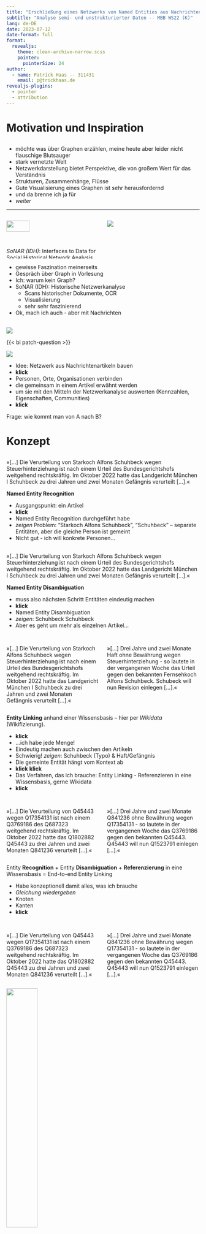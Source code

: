```yaml
---
title: "Erschließung eines Netzwerks von Named Entities aus Nachrichtenartikeln am Beispiel von www.tagesschau.de"
subtitle: "Analyse semi- und unstrukturierter Daten -- MBB WS22 (K)"
lang: de-DE
date: 2023-07-12
date-format: full
format:
  revealjs: 
    theme: clean-archivo-narrow.scss
    pointer:
      pointerSize: 24
author:
  - name: Patrick Haas -- 311431
    email: p@trickhaas.de
revealjs-plugins:
  - pointer
  - attribution
---
```


# Motivation und Inspiration

## {background-image="assets/typen_von_graphen.png" background-size="100%"}

::: {.notes}
- möchte was über Graphen erzählen, meine heute aber leider nicht flauschige Blutsauger
- stark vernetzte Welt
- Netzwerkdarstellung bietet Perspektive, die von großem Wert für das Verständnis
- Strukturen, Zusammenhänge, Flüsse
- Gute Visualisierung eines Graphen ist sehr herausfordernd
- und da brenne ich ja für
- *weiter*
:::

---------------

:::: {.columns}

::: {.column width="50%"}
![](assets/sonar_einstieg.png){height=50%}

*SoNAR (IDH)*: Interfaces to Data for Social Historical Network Analysis and Research
:::

::: {.column width="50%"}
![](assets/15.jpg)
:::

::::

::: {.notes}
- gewisse Faszination meinerseits
- Gespräch über Graph in Vorlesung
- Ich: warum kein Graph?
- SoNAR (IDH): Historische Netzwerkanalyse
  - Scans historischer Dokumente, OCR
  - Visualisierung
  - sehr sehr faszinierend
- Ok, mach ich auch - aber mit Nachrichten
:::

##

::: {layout-ncol=3 layout-valign="center" .centered}
![](assets/tagesschau.de-archiv.png)

[{{< bi patch-question >}}]{.fragment .xlarger fragment-index=2}

![](assets/newsgraph.svg){.fragment fragment-index=1}
:::

::: {.notes}
- Idee: Netzwerk aus Nachrichtenartikeln bauen
- **klick**
- Personen, Orte, Organisationen verbinden
- die gemeinsam in einem Artikel erwähnt werden
- um sie mit den Mitteln der Netzwerkanalyse auswerten (Kennzahlen, Eigenschaften, Communities)
- **klick**

Frage: wie kommt man von A nach B?
:::

# Konzept

## {auto-animate="true"}

:::: {layout-ncol=2 layout-valign="center"}

::: {}
»[...] Die Verurteilung von [Starkoch Alfons Schuhbeck]{.bg style="--col: #FFAABB" data-id="schuhbeck1"} wegen [Steuerhinterziehung]{.bg style="--col: #BBCC33"} ist nach einem [Urteil]{.bg style="--col: #AAAA00"} des [Bundesgerichtshofs]{.bg style="--col: #44BB99"} weitgehend rechtskräftig. Im Oktober 2022 hatte das [Landgericht München I]{.bg style="--col: #77AADD"} [Schuhbeck]{.bg style="--col: #99DDFF" data-id="schuhbeck2"} zu drei Jahren und zwei Monaten [Gefängnis]{.bg style="--col: #EEDD88"} verurteilt [...].«
:::

::: {.fragment .centered}
**Named Entity Recognition**
:::
::::

::: {.notes}
- Ausgangspunkt: ein Artikel
- **klick**
- Named Entity Recognition durchgeführt habe
- *zeigen* Problem: "Starkoch Alfons Schuhbeck", "Schuhbeck" -- separate Entitäten, aber die gleiche Person ist gemeint
- Nicht gut - ich will konkrete Personen...
:::

## {auto-animate="true"}

:::: {layout-ncol=2 layout-valign="center"}

::: {}
»[...] Die Verurteilung von [Starkoch Alfons Schuhbeck]{.bg style="--col: #EE8866" data-id="schuhbeck1"} wegen [Steuerhinterziehung]{.bg style="--col: #BBCC33"} ist nach einem [Urteil]{.bg style="--col: #AAAA00"} des [Bundesgerichtshofs]{.bg style="--col: #44BB99"} weitgehend rechtskräftig. Im Oktober 2022 hatte das [Landgericht München I]{.bg style="--col: #77AADD"} [Schuhbeck]{.bg style="--col: #EE8866" data-id="schuhbeck2"} zu drei Jahren und zwei Monaten [Gefängnis]{.bg style="--col: #EEDD88"} verurteilt [...].«
:::

::: {.fragment .centered}
**Named Entity Disambiguation**
:::
::::

::: {.notes}
- muss also nächsten Schritt Entitäten eindeutig machen
- **klick**
- Named Entity Disambiguation
- *zeigen*: Schuhbeck Schuhbeck
- Aber es geht um mehr als einzelnen Artikel...
:::


## {auto-animate=true}

:::: {.columns .fragment fragment-index=2 .semi-fade-out}

::: {.column width="50%"}
»[...] Die Verurteilung von [Starkoch Alfons Schuhbeck]{.bg style="--col: #EE8866" data-id="wikify-1"} wegen [Steuerhinterziehung]{.bg style="--col: #BBCC33" data-id="wikify-2"} ist nach einem [Urteil]{.bg style="--col: #AAAA00" data-id="wikify-3"} des [Bundesgerichtshofs]{.bg style="--col: #44BB99" data-id="wikify-4"} weitgehend rechtskräftig. Im Oktober 2022 hatte das [Landgericht München I]{.bg style="--col: #77AADD" data-id="wikify-5"} [Schuhbeck]{.bg style="--col: #EE8866" data-id="wikify-6"} zu drei Jahren und zwei Monaten [Gefängnis]{.bg style="--col: #EEDD88" data-id="wikify-7"} verurteilt [...].«
:::

::: {.column width="50%" .fragment fragment-index=1}
»[...] Drei Jahre und zwei Monate [Haft]{.bg style="--col: #EEDD88" data-id="wikify-8"} ohne Bewährung wegen [Steuerhinterziehung]{.bg style="--col: #BBCC33" data-id="wikify-9"} - so lautete in der vergangenen Woche das [Urteil]{.bg style="--col: #AAAA00" data-id="wikify-10"} gegen den bekannten [Fernsehkoch Alfons Schuhbeck]{.bg style="--col: #EE8866" data-id="wikify-11"}. [Schubeck]{.bg style="--col: #EE8866" data-id="wikify-12"} will nun [Revision]{.bg style="--col: #FFAABB" data-id="wikify-13"} einlegen [...].«
:::
::::

::: {.fragment fragment-index=3 .centered}
**Entity Linking** [anhand einer Wissensbasis -- hier per *Wikidata* (Wikifizierung).]{.fg style="--col: #7f7f7f"}
:::


::: {.notes}
- **klick**
- ...ich habe jede Menge!
- Eindeutig machen auch zwischen den Artikeln
- Schwierig! *zeigen*: Schuhbeck (Typo) & Haft/Gefängnis
- Die gemeinte Entität hängt vom Kontext ab
- **klick** **klick**
- Das Verfahren, das ich brauche: Entity Linking - Referenzieren in eine Wissensbasis, gerne Wikidata
- **klick**
:::


## {auto-animate=true}

:::: {.columns .semi-fade-out}

::: {.column width="50%"}
»[...] Die Verurteilung von [Q45443]{.bg style="--col: #EE8866" data-id="wikify-1"} wegen [Q17354131]{.bg style="--col: #BBCC33" data-id="wikify-2"} ist nach einem [Q3769186]{.bg style="--col: #AAAA00" data-id="wikify-3"} des [Q687323]{.bg style="--col: #44BB99" data-id="wikify-4"} weitgehend rechtskräftig. Im Oktober 2022 hatte das [Q1802882]{.bg style="--col: #77AADD" data-id="wikify-5"} [Q45443]{.bg style="--col: #EE8866" data-id="wikify-6"} zu drei Jahren und zwei Monaten [Q841236]{.bg style="--col: #EEDD88" data-id="wikify-7"} verurteilt [...].«
:::

::: {.column width="50%"}
»[...] Drei Jahre und zwei Monate [Q841236]{.bg style="--col: #EEDD88" data-id="wikify-8"} ohne Bewährung wegen [Q17354131]{.bg style="--col: #BBCC33" data-id="wikify-9"} - so lautete in der vergangenen Woche das [Q3769186]{.bg style="--col: #AAAA00" data-id="wikify-10"} gegen den bekannten [Q45443]{.bg style="--col: #EE8866" data-id="wikify-11"}. [Q45443]{.bg style="--col: #EE8866" data-id="wikify-12"} will nun [Q1523791]{.bg style="--col: #FFAABB" data-id="wikify-13"} einlegen [...].«
:::
::::

::: {.centered}
Entity **Recognition** + Entity **Disambiguation** + **Referenzierung** in eine Wissensbasis = End-to-end Entity Linking
:::

::: {.notes}
- Habe konzeptionell damit alles, was ich brauche
- *Gleichung wiedergeben*
- Knoten
- Kanten
- **klick**
:::

## {auto-animate=true}

:::: {.columns .semi-fade-out}

::: {.column width="50%"}
»[...] Die Verurteilung von [Q45443]{.bg style="--col: #EE8866" data-id="wikify-1"} wegen [Q17354131]{.bg style="--col: #BBCC33" data-id="wikify-2"} ist nach einem [Q3769186]{.bg style="--col: #AAAA00" data-id="wikify-3"} des [Q687323]{.bg style="--col: #44BB99" data-id="wikify-4"} weitgehend rechtskräftig. Im Oktober 2022 hatte das [Q1802882]{.bg style="--col: #77AADD" data-id="wikify-5"} [Q45443]{.bg style="--col: #EE8866" data-id="wikify-6"} zu drei Jahren und zwei Monaten [Q841236]{.bg style="--col: #EEDD88" data-id="wikify-7"} verurteilt [...].«
:::

::: {.column width="50%"}
»[...] Drei Jahre und zwei Monate [Q841236]{.bg style="--col: #EEDD88" data-id="wikify-8"} ohne Bewährung wegen [Q17354131]{.bg style="--col: #BBCC33" data-id="wikify-9"} - so lautete in der vergangenen Woche das [Q3769186]{.bg style="--col: #AAAA00" data-id="wikify-10"} gegen den bekannten [Q45443]{.bg style="--col: #EE8866" data-id="wikify-11"}. [Q45443]{.bg style="--col: #EE8866" data-id="wikify-12"} will nun [Q1523791]{.bg style="--col: #FFAABB" data-id="wikify-13"} einlegen [...].«
:::
::::

::: {.centered}
![](assets/entities.svg){width=40%}
:::

::: {.notes}
- Graph für diese beiden Artikel
:::

# Daten-Pipeline

::: {.notes}
- Wir wollen mehr als zwei Artikel
- Wir brauchen eine Architektur für viele Artikel
- Wie kann das aussehen?...
:::


## {background-image="assets/pipeline.png" background-size="100%"}

::: {.notes}
- Am Anfang Dok-korpus -- Tagesschau und Wikidata
- Am Ende Datenkorpus -- Ausgangspunkt für weitere Analyse
- Dazwischen eine vierstufige Pipeline
- (weitgehend) modular
- jede Stufe Zwischenergebnis, wiederaufsetzbar
II.
  - *entity-fishing* -- E2E EL Lösung, Webservice, per Plugin in spaCy integriert
IV.
  - Nicht bzw. niedrig bewertete Entitäten ausfiltern
:::

## Technischer Durchstich

:::: {layout-ncol=2 layout-valign="center"}

::: {.column width="50%"}
![](assets/neo4j.png)
![](assets/degree_distribution.png)
:::

::: {.column width="50%"}
![](assets/cosmograph_example.png)
:::

::::

::: {.notes}
- die Pipeline funktioniert
- die Ergebnisse sehen plausibel aus
- die Analyse kann kommen
:::


# Herausforderungen

## Entity Linking

1. Named Entity Recognition
2. Rückgriff auf eine Wissensbasis
3. Kandidatenauswahl
4. Bewertung anhand des lokalen Kontexts

::: {.callout-note}
## Starker Bezug zur gesprochenen Sprache

Deutsche Modelle existieren, aber die aktuelle Forschung konzentriert sich auf das Englische
:::

::: {.notes}
- Recap 4 Punkte
- sprachspezifisch
- **Herausforderung**: gutes deutsches Modell finden
:::


## Betrachtete Optionen

:::: {layout-ncol=2}

::: {.column width="50%" .fragment}
### REL: Radboud Entity Linker

Kein deutsches Modell

Trainierbar, aber: deutsche Trainings-/Test-/Validierungsdaten erforderlich

Daher für diese Arbeit [verworfen]{.alert}
:::

::: {.column width="50%" .fragment}
### *entity-fishing*
Deutsches Modell

Mit Standardinstallation niedriger Durchsatz -- ca. 40 Artikel/min.

{{< bi hourglass-bottom >}} **10 Stunden** für 25.000 Artikel
:::

::::

::: {.notes}
- **klick**
- REL hätte ich sehr gerne genommen
- verwerfen war schade -- sehr interessantes, gut dokumentiertes Modell
- **klick**
- Kann Deutsch
- Laufzeit war Herausforderung...
- *weiter*
:::

## Durchsatzoptimierung

:::: {layout-ncol=2}

::: {.column width="50%" .fragment}
Lokale Installation des *entity-fishing*-Webservice

Deployment als Docker-Container

Wissensbasis + englisches + deutsches Modell = ~60 GiB
:::

::: {.column width="50%" .fragment}
Entity Linking ist unabhängig von anderen Artikeln

Wissenbasis und Modelle passen vollständig ins RAM der Workstation

Gut parallelisierbares Problem!
:::

::::

:::: {.fragment .centered}
{{< bi hourglass-split >}} **33 Minuten** für 25.000 Artikel
::::

::: {.notes}
- **klick**
:::

# Ausblick

##

:::: {layout-ncol=2}

::: {.column width="50%"}
**Netzwerkanalyse**: Gradverteilung -- Assortativität -- Zentralität -- usf.

**Vergleich von Netzwerken**: Weitere Nachrichtenportale -- deutsch, englisch, französisch, ...

**Quantifizierung der EL-Fehlerquote**: Auf dem Realdatensatz schwer bewertbar -- ggfs. durch Vergleich mehrerer EL-Modelle
:::

::: {.column width="50%" .fragment}
**Besseres Entity Linking** -- deutsches Training/Finetuning anderer EL-Systeme:

- [Radboud Entity Linker](https://github.com/informagi/REL)
- [SBB-NED](https://github.com/qurator-spk/sbb_ned)
- [REBEL](https://github.com/Babelscape/rebel)
- [GENRE/mGENRE](https://github.com/facebookresearch/GENRE)
:::

::::

::: {.notes}
- Netzwerkanalyse: Struktur, Zentralität, Communities
- Vergleich mehrerer Netzwerke
- EL ist fehleranfällig - ein qualifizierter Vergleich ohne Label wäre interessant
- Entsprechend weitere EL-Systeme
:::

# Vielen Dank! {{< bi moon-stars-fill color=#FEC44F >}}